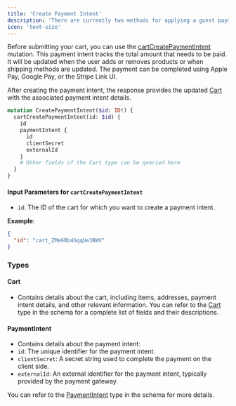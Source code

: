 ```yaml
---
title: 'Create Payment Intent'
description: 'There are currently two methods for applying a guest payment method to a cart...'
icon: 'text-size'
---
```


Before submitting your cart, you can use the [cartCreatePaymentIntent](https://studio.apollographql.com/public/CometAPI/variant/main/schema/reference/objects/Mutation#cartCreatePaymentIntent) mutation. This payment intent tracks the total amount that needs to be paid. It will be updated when the user adds or removes products or when shipping methods are updated. The payment can be completed using Apple Pay, Google Pay, or the Stripe Link UI.

After creating the payment intent, the response provides the updated [Cart](https://studio.apollographql.com/public/CometAPI/variant/main/schema/reference/objects/Cart) with the associated payment intent details.

```graphql
mutation CreatePaymentIntent($id: ID!) {
  cartCreatePaymentIntent(id: $id) {
    id
    paymentIntent {
      id
      clientSecret
      externalId
    }
    # Other fields of the Cart type can be queried here
  }
}
```

#### Input Parameters for `cartCreatePaymentIntent`

- `id`: The ID of the cart for which you want to create a payment intent.

**Example**:

```json
{
  "id": "cart_ZMe6Bb4GqqUe3BWV"
}
```

### Types

#### Cart

- Contains details about the cart, including items, addresses, payment intent details, and other relevant information. You can refer to the [Cart](https://studio.apollographql.com/public/CometAPI/variant/main/schema/reference/objects/Cart) type in the schema for a complete list of fields and their descriptions.

#### PaymentIntent

- Contains details about the payment intent:
- `id`: The unique identifier for the payment intent.
- `clientSecret`: A secret string used to complete the payment on the client side.
- `externalId`: An external identifier for the payment intent, typically provided by the payment gateway.

You can refer to the [PaymentIntent](https://studio.apollographql.com/public/CometAPI/variant/main/schema/reference/objects/PaymentIntent) type in the schema for more details.